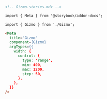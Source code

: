 ```md
<!-- Gizmo.stories.mdx -->

import { Meta } from '@storybook/addon-docs';

import { Gizmo } from './Gizmo';

<Meta
  title="Gizmo"
  component={Gizmo}
  argTypes={{
    width: {
      control: { 
        type: 'range', 
        min: 400, 
        max: 1200, 
        step: 50,
      },
    },
  }}
/>
```